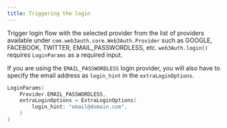```yaml
---
title: Triggering the login
---
```


Trigger login flow with the selected provider from the list of providers available under `com.web3auth.core.Web3Auth.Provider` such as GOOGLE,
FACEBOOK, TWITTER, EMAIL_PASSWORDLESS, etc. `web3Auth.login()` requires `LoginParams` as a required input.

If you are using the `EMAIL_PASSWORDLESS` login provider, you will also have to specify the email address as `login_hint` in the `extraLoginOptions`.

```kotlin
LoginParams(
    Provider.EMAIL_PASSWORDLESS,
    extraLoginOptions = ExtraLoginOptions(
        login_hint: "email@domain.com",
    )
)
```
